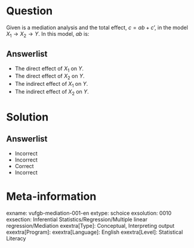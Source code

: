 Question
========

Given is a mediation analysis and the total effect, $c = ab+c’$, in the model $X_{1} \rightarrow X_{2} \rightarrow Y$. In this model, *ab* is:
  
Answerlist
----------
* The direct effect of $X_{1}$ on $Y$.
* The direct effect of $X_{2}$ on $Y$.
* The indirect effect of $X_{1}$ on $Y$.
* The indirect effect of $X_{2}$ on $Y$.

Solution
========

Answerlist
----------
* Incorrect
* Incorrect
* Correct
* Incorrect

Meta-information
================
exname: vufgb-mediation-001-en
extype: schoice
exsolution: 0010
exsection: Inferential Statistics/Regression/Multiple linear regression/Mediation
exextra[Type]: Conceptual, Interpreting output
exextra[Program]: 
exextra[Language]: English
exextra[Level]: Statistical Literacy
